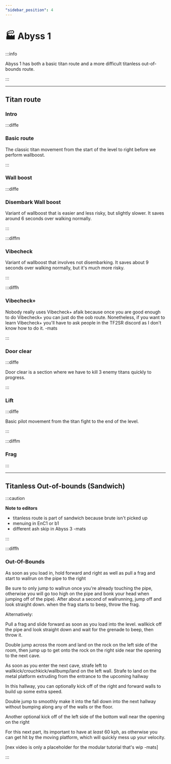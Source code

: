 ```yaml
---
"sidebar_position": 4
---
```



# 🏭 Abyss 1

:::info

Abyss 1 has both a basic titan route and a more difficult titanless out-of-bounds route. 

:::

---

## Titan route

### Intro


:::diffe

### Basic route

The classic titan movement from the start of the level to right before we perform wallboost.

<YouTube youTubeId="s-piNOtHyBE" />

:::

### Wall boost

:::diffe

### Disembark Wall boost

Variant of wallboost that is easier and less risky, but slightly slower. It saves around 6 seconds over walking normally.

<YouTube youTubeId="R7iD7tNfb90" />

:::

:::diffm

### Vibecheck

Variant of wallboost that involves not disembarking. It saves about 9 seconds over walking normally, but it's much more risky.

<YouTube youTubeId="25TwYpWiR6c" />

:::

:::diffh

### Vibecheck+

Nobody really uses Vibecheck+ afaik because once you are good enough to do Vibecheck+ you can just do the oob route. 
Nonetheless, if you want to learn Vibecheck+ you'll have to ask people in the TF2SR discord as I don't know how to do it. -mats

:::


### Door clear

:::diffe

Door clear is a section where we have to kill 3 enemy titans quickly to progress.

<YouTube youTubeId="w-b86nggg94" />


:::

### Lift

:::diffe

Basic pilot movement from the titan fight to the end of the level.

<YouTube youTubeId="x_jsq1TD6GY" />

:::

:::diffm

### Frag

:::

---

## Titanless Out-of-bounds (Sandwich)

:::caution

**Note to editors**
- titanless route is part of sandwich because brute isn't picked up
- menuing in EnC1 or b1
- different ash skip in Abyss 3 -mats

:::

:::diffh

### Out-Of-Bounds
As soon as you load in, hold forward and right as well as pull a frag and start to wallrun on the pipe to the right 

Be sure to only jump to wallrun once you're already touching the pipe, otherwise you will go too high on the pipe and bonk your head when jumping off of the pipe). After about a second of wallrunning, jump off and look straight down. when the frag starts to beep, throw the frag.

Alternatively:

Pull a frag and slide forward as soon as you load into the level. wallkick off the pipe and look straight down and wait for the grenade to beep, then throw it. 

Double jump across the room and land on the rock on the left side of the room, then jump up to get onto the rock on the right side near the opening to the next cave.

As soon as you enter the next cave, strafe left to wallkick/crouchkick/wallbump/land on the left wall. Strafe to land on the metal platform extruding from the entrance to the upcoming hallway

In this hallway, you can optionally kick off of the right and forward walls to build up some extra speed.

Double jump to smoothly make it into the fall down into the next hallway without bumping along any of the walls or the floor. 

Another optional kick off of the left side of the bottom wall near the opening on the right

For this next part, its important to have at *least* 60 kph, as otherwise you can get hit by the moving platform, which will quickly mess up your velocity. 

<YouTube youTubeId="CDf8SRUiXHk?si=B3wjfQyTqaTxOhu0" />

[nex video is only a placeholder for the modular tutorial that's wip -mats]

:::